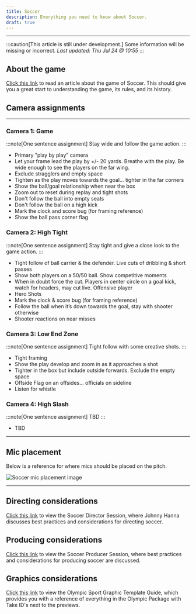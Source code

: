 ```yaml
---
title: Soccer
description: Everything you need to know about Soccer.
draft: true
---
```



---
:::caution[This article is still under development.]
Some information will be missing or incorrect. *Last updated: Thu Jul 24 @ 10:55*
:::
## About the game
[Click this link](https://eliteclubs.com/soccer-101/) to read an article about the game of Soccer. This should give you a great start to understanding the game, its rules, and its history.

## Camera assignments
---
### Camera 1: Game
:::note[One sentence assignment]
Stay wide and follow the game action.
:::
- Primary "play by play" camera
- Let your frame lead the play by +/- 20 yards. Breathe with the play. Be wide enough to see the players on the far wing.
- Exclude stragglers and empty space
- Tighten as the play moves towards the goal... tighter in the far corners
- Show the ball/goal relationship when near the box
- Zoom out to reset during replay and tight shots
- Don't follow the ball into empty seats
- Don't follow the ball on a high kick
- Mark the clock and score bug (for framing reference)
- Show the ball pass corner flag

### Camera 2: High Tight
:::note[One sentence assignment]
Stay tight and give a close look to the game action.
:::
- Tight follow of ball carrier & the defender. Live cuts of dribbling & short passes
- Show both players on a 50/50 ball. Show competitive moments
- When in doubt force the cut. Players in center circle on a goal kick, watch for headers,
may cut live. Offensive player
- Hero Shots
- Mark the clock & score bug (for framing reference)
- Follow the ball when it’s down towards the goal, stay with shooter otherwise
- Shooter reactions on near misses

### Camera 3: Low End Zone
:::note[One sentence assignment]
Tight follow with some creative shots.
:::
- Tight framing
- Show the play develop and zoom in as it approaches a shot
- Tighter in the box but include outside forwards. Exclude the empty space
- Offside Flag on an offsides... officials on sideline
- Listen for whistle

### Camera 4: High Slash
:::note[One sentence assignment]
TBD
:::
- TBD
---

## Mic placement
Below is a reference for where mics should be placed on the pitch.

![Soccer mic placement image](https://raw.githubusercontent.com/Liberty-Broadcast-Experience/img/main/lacrosse-mic-placement.png)

---

## Directing considerations
[Click this link](https://www.dropbox.com/scl/fi/xw3jf05ihdp3dsf6x2cgs/Soccer-Tutorial-Director.mp4?rlkey=igyh7l5ycqw4p13dcjhjz6u1q&dl=0) to view the Soccer Director Session, where Johnny Hanna discusses best practices and considerations for directing soccer.
## Producing considerations
[Click this link](https://www.dropbox.com/scl/fi/49wjnqwae823nkr3gxko8/Soccer-Tutorial-Producer.mp4?rlkey=sspq77gr1jpkuctfoye2xohtn&dl=0) to view the Soccer Producer Session, where best practices and considerations for producing soccer are discussed.
## Graphics considerations
[Click this link](https://www.dropbox.com/scl/fi/ov26ga9z9mxttyvrc7kxo/OLYMPIC-SPORT-GRAPHIC-TEMPLATE-GUIDE.pdf?rlkey=ho93zib1lsobmx0t2ba3ycenn&dl=0) to view the Olympic Sport Graphic Template Guide, which provides you with a reference of everything in the Olympic Package with Take ID's next to the previews.